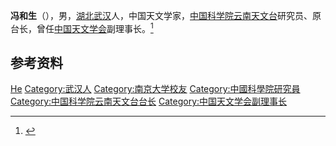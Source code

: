'''冯和生'''（{{bd|1935年|}}），男，[[湖北|湖北]][[武汉|武汉]]人，中国天文学家，[[中国科学院云南天文台|中国科学院云南天文台]]研究员、原台长，曾任[[中国天文学会|中国天文学会]]副理事长。<ref>{{Cite book|title=中华当代文化名人大辞典|author=张品兴, 殷登祥, 陈有进等主编|publisher=中国广播电视出版社|year=1992|isbn=9787504315137|location=北京|pages=}}</ref>

== 参考资料 ==
{{reflist}}

{{中国人物小作品}}
{{Navboxes 
| title  = 冯和生在[[中国天文学会|中国天文学会]]的职务
| list1  =
{{中国天文学会第六届理事会}}
{{中国天文学会第七届理事会}}
}}

{{Authority control}}
{{DEFAULTSORT:Feng冯}}
[[Category:冯姓|He]]
[[Category:武汉人|Category:武汉人]]
[[Category:南京大学校友|Category:南京大学校友]]
[[Category:中國科學院研究員|Category:中國科學院研究員]]
[[Category:中国科学院云南天文台台长|Category:中国科学院云南天文台台长]]
[[Category:中国天文学会副理事长|Category:中国天文学会副理事长]]